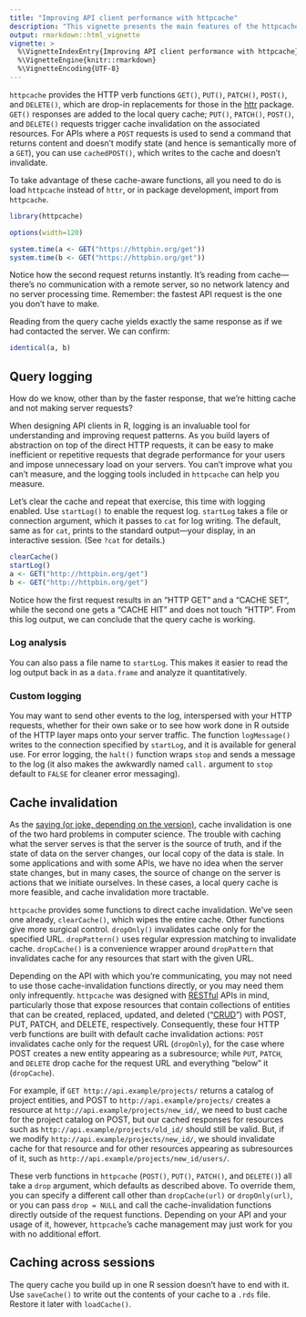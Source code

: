```yaml
---
title: "Improving API client performance with httpcache"
description: "This vignette presents the main features of the httpcache package, showing how to use the cache-aware HTTP functions, how to invalidate cache as needed, and how to use logging to assess the performance of the cache."
output: rmarkdown::html_vignette
vignette: >
  %\VignetteIndexEntry{Improving API client performance with httpcache}
  %\VignetteEngine{knitr::rmarkdown}
  %\VignetteEncoding{UTF-8}
---
```


`httpcache` provides the
HTTP verb functions `GET()`, `PUT()`, `PATCH()`, `POST()`, and `DELETE()`, which are drop-in
replacements for those in the [httr](https://httr.r-lib.org) package. `GET()` responses are added to the local query cache; `PUT()`, `PATCH()`, `POST()`, and `DELETE()` requests trigger cache invalidation on the associated resources. For APIs where a `POST` requests is used to send a command that returns content and doesn't modify state (and hence is semantically more of a `GET`), you can use `cachedPOST()`, which writes to the cache and doesn't invalidate.

To take advantage of these cache-aware functions, all you need to do is load `httpcache` instead of `httr`, or in package development, import from `httpcache`.

```r
library(httpcache)
```

```r
options(width=120)
```


```r
system.time(a <- GET("https://httpbin.org/get"))
system.time(b <- GET("https://httpbin.org/get"))
```

Notice how the second request returns instantly. It's reading from cache---there's no communication with a remote server, so no network latency and no server processing time. Remember: the fastest API request is the one you don't have to make.

Reading from the query cache yields exactly the same response as if we had contacted the server. We can confirm:

```r
identical(a, b)
```

## Query logging

How do we know, other than by the faster response, that we're hitting cache and not making server requests?

When designing API clients in R, logging is an invaluable tool for understanding and improving request patterns. As you build layers of abstraction on top of the direct HTTP requests, it can be easy to make inefficient or repetitive requests that degrade performance for your users and impose unnecessary load on your servers. You can't improve what you can't measure, and the logging tools included in `httpcache` can help you measure.

Let's clear the cache and repeat that exercise, this time with logging enabled. Use `startLog()` to enable the request log. `startLog` takes a file or connection argument, which it passes to `cat` for log writing. The default, same as for `cat`, prints to the standard output---your display, in an interactive session. (See `?cat` for details.)

```r
clearCache()
startLog()
a <- GET("http://httpbin.org/get")
b <- GET("http://httpbin.org/get")
```

Notice how the first request results in an "HTTP GET" and a "CACHE SET", while the second one gets a "CACHE HIT" and does not touch "HTTP". From this log output, we can conclude that the query cache is working.

### Log analysis

You can also pass a file name to `startLog`. This makes it easier to read the log output back in as a `data.frame` and analyze it quantitatively.
<!-- We'll do an example of that below. -->

### Custom logging

You may want to send other events to the log, interspersed with your HTTP requests, whether for their own sake or to see how work done in R outside of the HTTP layer maps onto your server traffic. The function `logMessage()` writes to the connection specified by `startLog`, and it is available for general use. For error logging, the `halt()` function wraps `stop` and sends a message to the log (it also makes the awkwardly named `call.` argument to `stop` default to `FALSE` for cleaner error messaging).

## Cache invalidation

As the [saying (or joke, depending on the version)](https://martinfowler.com/bliki/TwoHardThings.html), cache invalidation is one of the two hard problems in computer science. The trouble with caching what the server serves is that the server is the source of truth, and if the state of data on the server changes, our local copy of the data is stale. In some applications and with some APIs, we have no idea when the server state changes, but in many cases, the source of change on the server is actions that we initiate ourselves. In these cases, a local query cache is more feasible, and cache invalidation more tractable.

`httpcache` provides some functions to direct cache invalidation. We've seen one already, `clearCache()`, which wipes the entire cache. Other functions give more surgical control. `dropOnly()`
invalidates cache only for the specified URL. `dropPattern()` uses
regular expression matching to invalidate cache. `dropCache()` is a
convenience wrapper around `dropPattern` that invalidates cache for
any resources that start with the given URL.

Depending on the API with which you're communicating, you may not need to use those cache-invalidation functions directly, or you may need them only infrequently. `httpcache` was designed with [RESTful](https://en.wikipedia.org/wiki/Representational_state_transfer) APIs in mind, particularly those that expose resources that contain collections of entities that can be created, replaced, updated, and deleted ("[CRUD](https://en.wikipedia.org/wiki/Create,_read,_update_and_delete)") with POST, PUT, PATCH, and DELETE, respectively. Consequently, these four HTTP verb functions are built with default cache invalidation actions: `POST` invalidates cache only for the request URL (`dropOnly`), for the case where POST creates a new entity appearing as a subresource; while `PUT`, `PATCH`, and `DELETE` drop cache for the request URL and everything "below" it (`dropCache`).

For example, if `GET http://api.example/projects/` returns a catalog of project entities, and POST to `http://api.example/projects/` creates a resource at `http://api.example/projects/new_id/`, we need to bust cache for the project catalog on POST, but our cached responses for resources such as  `http://api.example/projects/old_id/` should still be valid. But, if we modify `http://api.example/projects/new_id/`, we should invalidate cache for that resource and for other resources appearing as subresources of it, such as `http://api.example/projects/new_id/users/`.

These verb functions in `httpcache` (`POST()`, `PUT()`, `PATCH()`, and `DELETE()`) all take a `drop` argument, which defaults as described above. To override them, you can specify a different call other than `dropCache(url)` or `dropOnly(url)`, or you can pass `drop = NULL` and call the cache-invalidation functions directly outside of the request functions. Depending on your API and your usage of it, however, `httpcache`'s cache management may just work for you with no additional effort.

## Caching across sessions

The query cache you build up in one R session doesn't have to end with it. Use `saveCache()` to write out the contents of your cache to a `.rds` file. Restore it later with `loadCache()`.

<!--
## Example

For a more complete example of the caching, logging, and invalidation features, we'll use a mock HTTP interface from the `httptest` package, which allows demonstration of the features of `httpcache` without requiring a network connection.  We'll make a series of requests, both reads and writes, and we'll capture the action with the logging tools.

```r
library(httptest)
```

do requests. look at log. show cache invalidation. then show reading without internet -->
